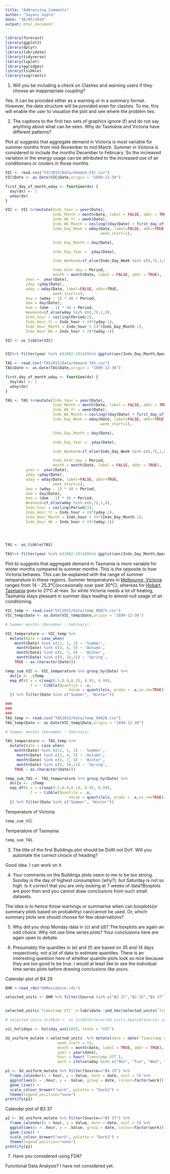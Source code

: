 ```yaml
---
title: "Addressing Comments"
author: "Sayani Gupta"
date: "30/05/2019"
output: html_document
---
```


```r
library(forecast)
library(ggplot2)
library(dplyr)
library(lubridate)
library(tidyverse)
library(lvplot)
library(ggridges)
library(tsibble)
library(sugrrants)
```

1) Will you be including a check on Clashes and warning users if they choose an inappropriate coupling?



Yes. It can be provided either as a warning or in a summary format. However, the data structure will be provided even for clashes. To me, this will enable the user to visualize the plot and see where the problem lies. 


2) The captions to the first two sets of graphics ignore (f) and do not say anything about what can be seen.  Why do Tasmania and Victoria have different patterns?

Plot a) suggests that aggregate demand in Victoria is most variable for summer months from mid-November to mid March. Summer in Victoria is considered to include the months December to February. So the increased variation in the energy usage can be attributed to the increased use of air conditioners or coolers in those months.

```r
VIC <- read.csv("VIC2015/Data/demand_VIC.csv")
VIC$Date <- as.Date(VIC$Date,origin = "1899-12-30")

first_day_of_month_wday <- function(dx) {
  day(dx) <- 1
  wday(dx)
}

VIC <- VIC %>%mutate(Indx_Year = year(Date),
                     Indx_Month = month(Date, label = FALSE, abbr = TRUE),
                     Indx_Wk_Yr = week(Date),
                     Indx_Wk_Month = ceiling((day(Date) + first_day_of_month_wday(Date) - 1) / 7),
                     Indx_Day_Week = wday(Date, label=FALSE, abbr=TRUE,
                                          week_start=1),

                     Indx_Day_Month = day(Date),

                     Indx_Day_Year =  yday(Date),

                     Indx_Weekend=if_else(Indx_Day_Week %in% c(6,7),1,0),

                     Indx_HlHr_day = Period,
                     month = month(Date, label = FALSE, abbr = TRUE),
         year =  year(Date),
         yday =yday(Date),
         wday = wday(Date, label=FALSE, abbr=TRUE,
                     week_start=1),
         bow = (wday - 1) * 48 + Period,
         dom = day(Date),
         bom = (dom - 1) * 48 + Period,
         Weekend=if_else(wday %in% c(6,7),1,0),
         Indx_hour = ceiling(Period/2),
         Indx_Hour_Yr = Indx_hour + 24*(yday-1),
         Indx_Hour_Month = Indx_hour + 24*(Indx_Day_Month-1),
         Indx_Hour_Wk = Indx_hour + 24*(wday-1))

VIC <- as_tibble(VIC)


VIC%>% filter(year %in% c(2002:2014))%>% ggplot(aes(Indx_Day_Month,OperationalLessIndustrial,group = Indx_Day_Month)) + geom_lv(aes(fill=..LV..),outlier.colour = "red",outlier.shape = 1) + scale_fill_brewer()+ facet_wrap(~Indx_Month) + ylab("Electricity Demand [KWh]") + xlab("Days of the Month") + scale_x_continuous(breaks=seq(0,31,5)) + ggtitle("(a) Letter value plot by DoM and MoY for Victoria")

```




```r
TAS <- read.csv("TAS2015/Data/demand_TAS.csv")
TAS$Date <- as.Date(TAS$Date,origin = "1899-12-30")

first_day_of_month_wday <- function(dx) {
  day(dx) <- 1
  wday(dx)
}

TAS <- TAS %>%mutate(Indx_Year = year(Date),
                     Indx_Month = month(Date, label = FALSE, abbr = TRUE),
                     Indx_Wk_Yr = week(Date),
                     Indx_Wk_Month = ceiling((day(Date) + first_day_of_month_wday(Date) - 1) / 7),
                     Indx_Day_Week = wday(Date, label=FALSE, abbr=TRUE,
                                          week_start=1),

                     Indx_Day_Month = day(Date),

                     Indx_Day_Year =  yday(Date),

                     Indx_Weekend=if_else(Indx_Day_Week %in% c(6,7),1,0),

                     Indx_HlHr_day = Period,
                     month = month(Date, label = FALSE, abbr = TRUE),
         year =  year(Date),
         yday =yday(Date),
         wday = wday(Date, label=FALSE, abbr=TRUE,
                     week_start=1),
         bow = (wday - 1) * 48 + Period,
         dom = day(Date),
         bom = (dom - 1) * 48 + Period,
         Weekend=if_else(wday %in% c(6,7),1,0),
         Indx_hour = ceiling(Period/2),
         Indx_Hour_Yr = Indx_hour + 24*(yday-1),
         Indx_Hour_Month = Indx_hour + 24*(Indx_Day_Month-1),
         Indx_Hour_Wk = Indx_hour + 24*(wday-1))
         
         


TAS <- as_tibble(TAS)

TAS%>% filter(year %in% c(2002:2014))%>% ggplot(aes(Indx_Day_Month,OperationalLessIndustrial,group = Indx_Day_Month)) + geom_lv(aes(fill=..LV..),outlier.colour = "red",outlier.shape = 1) + scale_fill_brewer()+ facet_wrap(~Indx_Month) + ylab("Electricity Demand [KWh]") + xlab("Days of the Month") + scale_x_continuous(breaks=seq(0,31,5)) + ggtitle("(b) Letter value plot by DoM and MoY for Tasmania")

```

Plot b) suggests that aggregate demand in Tasmania is more variable for winter months compared to summer months. This is the opposite to how Victoria behaves. This can be explained with the range of summer temperature in these regions. Summer temperatures in [Melbourne, Victoria](https://www.australia.com/en/facts-and-planning/weather-in-australia/weather-in-melbourne.html) ranges from 14 - 25.3°C(occasionally soar past 30°C), whereas for [Hobart, Tasmania](https://www.australia.com/en/facts-and-planning/weather-in-australia/weather-in-hobart.html) goes to 21°C at max. So while Victoria needs a lot of heating, Tasmania stays pleasant in summer days leading to almost null usage of air conditioning.



```r
VIC_temp <- read.csv("VIC2015/Data/temp_86071.csv")
VIC_temp$Date <- as.Date(VIC_temp$Date,origin = "1899-12-30")

# Summer months (December - February)

VIC_temperature <- VIC_temp %>% 
  mutate(Date = case_when(
    month(Date) %in% c(12, 1, 2) ~ 'Summer',
     month(Date) %in% c(3, 4, 5) ~ 'Autumn',
     month(Date) %in% c(6, 7, 8) ~ 'Winter',
     month(Date) %in% c(9, 10,11) ~ 'Spring',
    TRUE ~ as.character(Date)))

temp_sum_VIC <- VIC_temperature %>% group_by(Date) %>%
  do({x <- .$Temp
  map_dfr(.x = c(seq(0.5,0.9,0.1), 0.95, 0.99),
          .f = ~ tibble(Quantile = .x,
                            Value = quantile(x, probs = .x,na.rm=TRUE)))
  }) %>% filter(Date %in% c("Summer", "Winter"))

###
###
###
TAS_temp <- read.csv("TAS2015/Data/temp_94029.csv")
TAS_temp$Date <- as.Date(VIC_temp$Date,origin = "1899-12-30")

# Summer months (December - February)

TAS_temperature <- TAS_temp %>% 
  mutate(Date = case_when(
    month(Date) %in% c(12, 1, 2) ~ 'Summer',
     month(Date) %in% c(3, 4, 5) ~ 'Autumn',
     month(Date) %in% c(6, 7, 8) ~ 'Winter',
     month(Date) %in% c(9, 10,11) ~ 'Spring',
    TRUE ~ as.character(Date)))

temp_sum_TAS <- TAS_temperature %>% group_by(Date) %>%
  do({x <- .$Temp
  map_dfr(.x = c(seq(0.5,0.9,0.1), 0.95, 0.99),
          .f = ~ tibble(Quantile = .x,
                            Value = quantile(x, probs = .x,na.rm=TRUE)))
  }) %>% filter(Date %in% c("Summer", "Winter"))

```

Temperature of Victoria
```r
temp_sum_VIC
```
Temperature of Tasmania
```r
temp_sum_TAS
```

3) The title of the first Buildings plot should be DoW not DoY.  Will you automate the correct choice of heading?

Good idea. I can work on it.


4) Your comments on the Buildings plots seem to me to be too strong.  Sunday is the day of highest consumption (why?), but Saturday is not so high.  Is it correct that you are only looking at 7 weeks of data?Boxplots are poor then and you cannot draw conclusions from such small datasets.

The idea is to hence throw warnings or summarise when can boxplots(or summary plots based on probability) can/cannot be used. Or, which summary plots one should choose for few observations?

5) Why did you drop Monday data in (c) and (d)?    The boxplots are again an odd choice.  Why not use time series plots?  Your conclusions here are again open to debate.


6) Presumably the quantiles in (e) and (f) are based on 35 and 14 days respectively, not a lot of data to estimate quantiles.  There is an interesting question here of whether quantile plots look so nice because they are too good to be true.  I would at least like to see the individual time series plots before drawing conclusions like yours.

Calendar plot of  B4 29

```r

DHR <-read_rds("DHResidence.rds")

selected_units <- DHR %>% filter(Source %in% c("B3 37","B2 15","B3 37", "B4 29", "BG 50"))


selected_units$`Timestamp UTC` <-lubridate::ymd_hms(selected_units$`Timestamp UTC`)

# selected_units_tsibble <- as_tsibble(selected_units,key=id(Source),index=`Timestamp UTC`,tz="UTC")

vic_holidays <- holiday_aus(2018, state = "VIC")

SU_uniform_mutate <-selected_units  %>% mutate(date = date(`Timestamp UTC`),wday = wday(date, label = TRUE, abbr = TRUE,
                       week_start = 1),
                       month = month(date, label = TRUE, abbr = TRUE),
                       year = year(date),
                       hour = hour(`Timestamp UTC`),
                       work = ifelse(wday %in% c("Mon", "Tue", "Wed", "Thu", "Fri"), "Yes", "No"))

p1 <- SU_uniform_mutate %>% filter(Source=="B4 29") %>% 
  frame_calendar(x = hour, y = Value, date = date, ncol = 5) %>%
  ggplot(aes(x = .hour, y = .Value, group = date, colour=factor(work))) +
  geom_line() +
  scale_colour_brewer("work", palette = "Dark2") +
  theme(legend.position="none")
prettify(p1)
```


Calendar plot of  B3 37

```r
p2 <- SU_uniform_mutate %>% filter(Source=="B3 37") %>% 
  frame_calendar(x = hour, y = Value, date = date, ncol = 5) %>%
  ggplot(aes(x = .hour, y = .Value, group = date, colour=factor(work))) +
  geom_line() +
  scale_colour_brewer("work", palette = "Dark2") +
  theme(legend.position="none")
prettify(p2)
```

7) Have you considered using FDA?

Functional Data Analysis? I have not considered yet.



